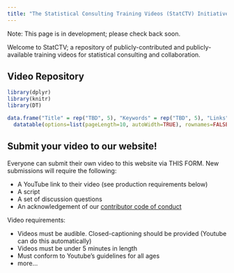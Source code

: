 ```yaml
---
title: "The Statistical Consulting Training Videos (StatCTV) Initiative"
---
```


Note: This page is in development; please check back soon. 

Welcome to StatCTV; a repository of publicly-contributed and publicly-available training videos for statistical consulting and collaboration.  

## Video Repository

```r
library(dplyr)
library(knitr)
library(DT)

data.frame("Title" = rep("TBD", 5), "Keywords" = rep("TBD", 5), "Links" = rep("video; script; questions", 5)) %>% 
  datatable(options=list(pageLength=10, autoWidth=TRUE), rownames=FALSE)
```

## Submit your video to our website!

Everyone can submit their own video to this website via THIS FORM. New submissions will require the following: 

- A YouTube link to their video (see production requirements below)
- A script
- A set of discussion questions
- An acknowledgement of our [contributor code of conduct](codeofconduct.qmd)

Video requirements: 

- Videos must be audible. Closed-captioning should be provided (Youtube can do this automatically)
- Videos must be under 5 minutes in length
- Must conform to Youtube's guidelines for all ages
- more...
